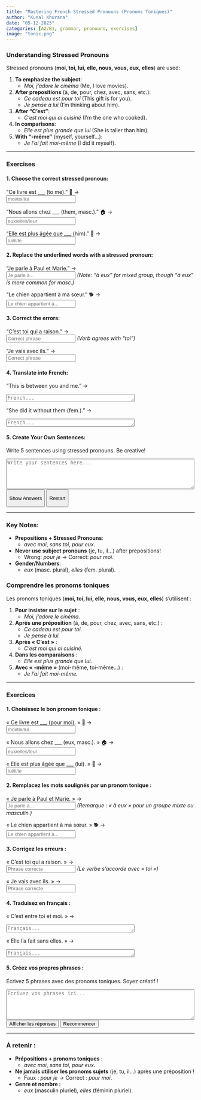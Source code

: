 ```yaml
---
title: "Mastering French Stressed Pronouns (Pronoms Toniques)"  
author: "Kunal Khurana"  
date: "05-12-2025"  
categories: [A2/B1, grammar, pronouns, exercises]  
image: "tonic.png"  
---
```


::: {.content-visible when-profile="english"}
### Understanding Stressed Pronouns

Stressed pronouns (**moi, toi, lui, elle, nous, vous, eux, elles**) are used:

1.  **To emphasize the subject**:
    -   *Moi, j’adore le cinéma* (Me, I love movies).
2.  **After prepositions** (à, de, pour, chez, avec, sans, etc.):
    -   *Ce cadeau est pour toi* (This gift is for you).\
    -   *Je pense à lui* (I’m thinking about him).
3.  **After "C’est"**:
    -   *C’est moi qui ai cuisiné* (I’m the one who cooked).
4.  **In comparisons**:
    -   *Elle est plus grande que lui* (She is taller than him).
5.  **With "-même"** (myself, yourself...):
    -   *Je l’ai fait moi-même* (I did it myself).

------------------------------------------------------------------------

### Exercises

#### 1. Choose the correct stressed pronoun:

"Ce livre est \_\_\_ (to me)." 📖 →\
<input type="text" placeholder="moi/toi/lui" oninput="checkAnswer(this, 'pour moi')">

"Nous allons chez \_\_\_ (them, masc.)." 🏠 →\
<input type="text" placeholder="eux/elles/leur" oninput="checkAnswer(this, 'chez eux')">

"Elle est plus âgée que \_\_\_ (him)." 👴 →\
<input type="text" placeholder="lui/il/le" oninput="checkAnswer(this, 'que lui')">

#### 2. Replace the underlined words with a stressed pronoun:

"Je parle à Paul et Marie." →\
<input type="text" placeholder="Je parle à..." oninput="checkAnswer(this, 'Je parle à eux')"> *(Note: "à eux" for mixed group, though "à eux" is more common for masc.)*

"Le chien appartient à ma sœur." 🐕 →\
<input type="text" placeholder="Le chien appartient à..." oninput="checkAnswer(this, 'Le chien appartient à elle')">

#### 3. Correct the errors:

"C’est toi qui a raison." →\
<input type="text" placeholder="Correct phrase" oninput="checkAnswer(this, 'C’est toi qui as raison')"> *(Verb agrees with "toi")*

"Je vais avec ils." →\
<input type="text" placeholder="Correct phrase" oninput="checkAnswer(this, 'Je vais avec eux')">

#### 4. Translate into French:

"This is between you and me." →\

<textarea placeholder="French..." rows="1" cols="40" oninput="checkTranslation(this, 'C’est entre toi et moi.')"></textarea>


"She did it without them (fem.)." →\

<textarea placeholder="French..." rows="1" cols="40" oninput="checkTranslation(this, 'Elle l’a fait sans elles.')"></textarea>


#### 5. Create Your Own Sentences:

Write 5 sentences using stressed pronouns. Be creative!\

<textarea placeholder="Write your sentences here..." rows="5" cols="60"></textarea>

<button onclick="showAnswers()">

Show Answers

</button>

<button onclick="refreshPage()">

Restart

</button>


<script>
function checkAnswer(input, correctAnswer) {
    const span = input.nextElementSibling;
    if (input.value.trim().toLowerCase() === correctAnswer.toLowerCase()) {
        span.textContent = "✓ Correct";
        span.style.color = "green";
    } else {
        span.textContent = "";
    }
}

function checkTranslation(textarea, correctTranslation) {
    const span = textarea.nextElementSibling;
    if (textarea.value.trim().toLowerCase() === correctTranslation.toLowerCase()) {
        span.textContent = "✓ Correct";
        span.style.color = "green";
    } else {
        span.textContent = "";
    }
}

function showAnswers() {
    document.querySelectorAll('input[type="text"], textarea').forEach(input => {
        const span = input.nextElementSibling;
        const correctAnswer = input.getAttribute('oninput')?.match(/'([^']+)'/)?.[1];
        if (correctAnswer) {
            span.textContent = `Answer: ${correctAnswer}`;
            span.style.color = "blue";
        }
    });
}

function refreshPage() {
    location.reload();
}
</script>

------------------------------------------------------------------------

### Key Notes:

-   **Prepositions + Stressed Pronouns**:
    -   *avec moi*, *sans toi*, *pour eux*.\
-   **Never use subject pronouns** (je, tu, il...) after prepositions!
    -   Wrong: *pour je* → Correct: *pour moi*.\
-   **Gender/Numbers**:
    -   *eux* (masc. plural), *elles* (fem. plural).
:::


::: {.content-visible when-profile="french"}

### Comprendre les pronoms toniques

Les pronoms toniques (**moi, toi, lui, elle, nous, vous, eux, elles**) s’utilisent :

1.  **Pour insister sur le sujet** :
    -   *Moi, j’adore le cinéma.*
2.  **Après une préposition** (à, de, pour, chez, avec, sans, etc.) :
    -   *Ce cadeau est pour toi.*
    -   *Je pense à lui.*
3.  **Après « C’est »** :
    -   *C’est moi qui ai cuisiné.*
4.  **Dans les comparaisons** :
    -   *Elle est plus grande que lui.*
5.  **Avec « -même »** (moi-même, toi-même…) :
    -   *Je l’ai fait moi-même.*

------------------------------------------------------------------------

### Exercices

#### 1. Choisissez le bon pronom tonique :

« Ce livre est \_\_\_ (pour moi). » 📖 →\
<input type="text" placeholder="moi/toi/lui" oninput="verifierReponse(this, 'pour moi')"><span></span>

« Nous allons chez \_\_\_ (eux, masc.). » 🏠 →\
<input type="text" placeholder="eux/elles/leur" oninput="verifierReponse(this, 'chez eux')"><span></span>

« Elle est plus âgée que \_\_\_ (lui). » 👴 →\
<input type="text" placeholder="lui/il/le" oninput="verifierReponse(this, 'que lui')"><span></span>

#### 2. Remplacez les mots soulignés par un pronom tonique :

« Je parle à Paul et Marie. » →\
<input type="text" placeholder="Je parle à..." oninput="verifierReponse(this, 'Je parle à eux')"><span></span> *(Remarque : « à eux » pour un groupe mixte ou masculin.)*

« Le chien appartient à ma sœur. » 🐕 →\
<input type="text" placeholder="Le chien appartient à..." oninput="verifierReponse(this, 'Le chien appartient à elle')"><span></span>

#### 3. Corrigez les erreurs :

« C’est toi qui a raison. » →\
<input type="text" placeholder="Phrase correcte" oninput="verifierReponse(this, 'C’est toi qui as raison')"><span></span> *(Le verbe s’accorde avec « toi »)*

« Je vais avec ils. » →\
<input type="text" placeholder="Phrase correcte" oninput="verifierReponse(this, 'Je vais avec eux')"><span></span>

#### 4. Traduisez en français :

« C’est entre toi et moi. » →\

<textarea placeholder="Français..." rows="1" cols="40" oninput="verifierTraduction(this, 'C’est entre toi et moi.')"></textarea><span></span>

« Elle l’a fait sans elles. » →\

<textarea placeholder="Français..." rows="1" cols="40" oninput="verifierTraduction(this, 'Elle l’a fait sans elles.')"></textarea><span></span>

#### 5. Créez vos propres phrases :

Écrivez 5 phrases avec des pronoms toniques. Soyez créatif !

<textarea placeholder="Écrivez vos phrases ici..." rows="5" cols="60"></textarea>

<button onclick="afficherReponses()">
Afficher les réponses
</button>

<button onclick="rafraichirPage()">
Recommencer
</button>

<script>
function verifierReponse(input, bonneReponse) {
    const span = input.nextElementSibling;
    if (input.value.trim().toLowerCase() === bonneReponse.toLowerCase()) {
        span.textContent = "✓ Correct";
        span.style.color = "green";
    } else {
        span.textContent = "";
    }
}

function verifierTraduction(textarea, bonneTraduction) {
    const span = textarea.nextElementSibling;
    if (textarea.value.trim().toLowerCase() === bonneTraduction.toLowerCase()) {
        span.textContent = "✓ Correct";
        span.style.color = "green";
    } else {
        span.textContent = "";
    }
}

function afficherReponses() {
    document.querySelectorAll('input[type="text"], textarea').forEach(input => {
        const span = input.nextElementSibling;
        const bonneReponse = input.getAttribute('oninput')?.match(/'([^']+)'/)?.[1];
        if (bonneReponse) {
            span.textContent = `Réponse : ${bonneReponse}`;
            span.style.color = "blue";
        }
    });
}

function rafraichirPage() {
    location.reload();
}
</script>

------------------------------------------------------------------------

### À retenir :

-   **Prépositions + pronoms toniques** :
    -   *avec moi*, *sans toi*, *pour eux*.
-   **Ne jamais utiliser les pronoms sujets** (je, tu, il…) après une préposition !
    -   Faux : *pour je* → Correct : *pour moi*.
-   **Genre et nombre :**
    -   *eux* (masculin pluriel), *elles* (féminin pluriel).
:::